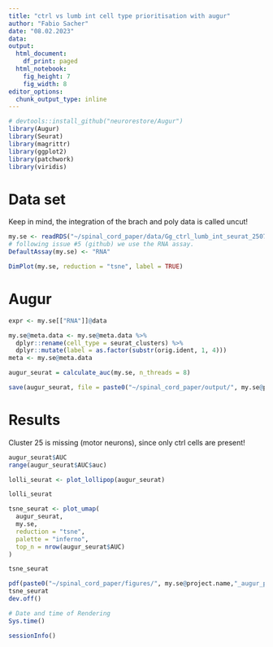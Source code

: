 ```yaml
---
title: "ctrl vs lumb int cell type prioritisation with augur"
author: "Fabio Sacher"
date: "08.02.2023"
data:
output:
  html_document:
    df_print: paged
  html_notebook:
    fig_height: 7
    fig_width: 8
editor_options:
  chunk_output_type: inline
---
```


```r
# devtools::install_github("neurorestore/Augur")
library(Augur)
library(Seurat)
library(magrittr)
library(ggplot2)
library(patchwork)
library(viridis)
```

# Data set

Keep in mind, the integration of the brach and poly data is called uncut!

```r
my.se <- readRDS("~/spinal_cord_paper/data/Gg_ctrl_lumb_int_seurat_250723.rds")
# following issue #5 (github) we use the RNA assay. 
DefaultAssay(my.se) <- "RNA"

DimPlot(my.se, reduction = "tsne", label = TRUE)

```

# Augur

```r
expr <- my.se[["RNA"]]@data

my.se@meta.data <- my.se@meta.data %>% 
  dplyr::rename(cell_type = seurat_clusters) %>% 
  dplyr::mutate(label = as.factor(substr(orig.ident, 1, 4)))
meta <- my.se@meta.data

augur_seurat = calculate_auc(my.se, n_threads = 8)

save(augur_seurat, file = paste0("~/spinal_cord_paper/output/", my.se@project.name,"_augur.Rda"))
```

# Results

Cluster 25 is missing (motor neurons), since only ctrl cells are present! 

```r

augur_seurat$AUC
range(augur_seurat$AUC$auc)

lolli_seurat <- plot_lollipop(augur_seurat)

lolli_seurat

```

```r

tsne_seurat <- plot_umap(
  augur_seurat,
  my.se,
  reduction = "tsne",
  palette = "inferno",
  top_n = nrow(augur_seurat$AUC)
)

tsne_seurat
```

```r
pdf(paste0("~/spinal_cord_paper/figures/", my.se@project.name,"_augur_prios_tsne.pdf"), width = 10, height = 5)
tsne_seurat
dev.off()
```

```r
# Date and time of Rendering
Sys.time()

sessionInfo()
```